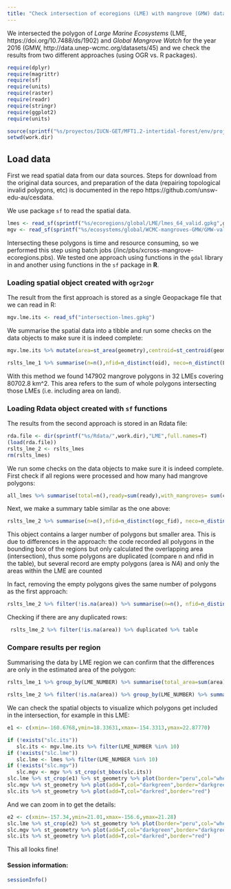 ```yaml
---
title: "Check intersection of ecoregions (LME) with mangrove (GMW) data"
---
```


We intersected the polygon of _Large Marine Ecosystems_ (LME, https://doi.org/10.7488/ds/1902) and _Global Mangrove Watch_ for the year 2016 (GMW, http://data.unep-wcmc.org/datasets/45) and we check the results from two different approaches (using OGR vs. R packages).

```r
require(dplyr)
require(magrittr)
require(sf)
require(units)
require(raster)
require(readr)
require(stringr)
require(ggplot2)
require(units)

source(sprintf("%s/proyectos/IUCN-GET/MFT1.2-intertidal-forest/env/project-env.R",Sys.getenv("HOME")))
setwd(work.dir)
```

## Load data

First we read spatial data from our data sources. Steps for download from the original data sources, and preparation of the data (repairing topological invalid polygons, etc) is documented in the repo https://github.com/unsw-edu-au/cesdata.

We use package `sf` to read the spatial data.

```r
lmes <- read_sf(sprintf("%s/ecoregions/global/LME/lmes_64_valid.gpkg",gis.data))
mgv <- read_sf(sprintf("%s/ecosystems/global/WCMC-mangroves-GMW/GMW-valid-output/GMW_2016_valid.gpkg",gis.data))
```

Intersecting these polygons is time and resource consuming, so we performed this step using batch jobs (/inc/pbs/xcross-mangrove-ecoregions.pbs). We tested one approach using functions in the `gdal` library in and another using functions in the `sf` package in **R**.

### Loading spatial object created with `ogr2ogr`

The result from the first approach is stored as a single Geopackage file that we can read in R:

```r
mgv.lme.its <- read_sf("intersection-lmes.gpkg")
```

We summarise the spatial data into a tibble and run some checks on the data objects to make sure it is indeed complete:

```r
mgv.lme.its %>% mutate(area=st_area(geometry),centroid=st_centroid(geometry)) %>% st_drop_geometry  %>% transmute(oid,LME_NUMBER,area,lon=st_coordinates(centroid)[,1],lat=st_coordinates(centroid)[,2]) -> rslts_lme_1

rslts_lme_1 %>% summarise(n=n(),nfid=n_distinct(oid), neco=n_distinct(LME_NUMBER),total_area=sum(area) %>% set_units("km^2"))
```

With this method we found 147902 mangrove polygons in 32 LMEs covering 80702.8 km^2. This area refers to the sum of whole polygons intersecting those LMEs (i.e. including area on land).


### Loading Rdata object created with `sf` functions

The results from the second approach is stored in an Rdata file:

```r
rda.file <- dir(sprintf("%s/Rdata/",work.dir),"LME",full.names=T)
(load(rda.file))
rslts_lme_2 <- rslts_lmes
rm(rslts_lmes)
```

We run some checks on the data objects to make sure it is indeed complete. First check if all regions were processed and how many had mangrove polygons:

```r
all_lmes %>% summarise(total=n(),ready=sum(ready),with_mangroves= sum(crop_rows>0),intersected_mangroves=sum(intersection_rows>0),error=sum(fallos))
```

Next, we make a summary table similar as the one above:
```r
rslts_lme_2 %>% summarise(n=n(),nfid=n_distinct(ogc_fid), neco=n_distinct(LME_NUMBER),total_area=sum(area,na.rm=T) %>% set_units("km^2"))
```
This object contains a larger number of polygons but smaller area. This is due to differences in the approach: the code recorded all polygons in the bounding box of the regions but only calculated the overlapping area (intersection), thus some polygons are duplicated (compare n and nfid in the table), but several record are empty polygons (area is _NA_) and only the areas within the LME are counted

In fact, removing the empty polygons gives the same number of polygons as the first approach:

```r
rslts_lme_2 %>% filter(!is.na(area)) %>% summarise(n=n(), nfid=n_distinct(ogc_fid), neco=n_distinct(LME_NUMBER), total_area=sum(area,na.rm=T) %>% set_units("km^2"))
```

Checking if there are any duplicated rows:

```r
 rslts_lme_2 %>% filter(!is.na(area)) %>% duplicated %>% table

```

### Compare results per region

Summarising the data by LME region we can confirm that the differences are only in the estimated area of the polygon:

```r

rslts_lme_1 %>% group_by(LME_NUMBER) %>% summarise(total_area=sum(area) %>% set_units("km^2"), n_polygons=n_distinct(oid), x=weighted.mean(lon,weight=area), y=weighted.mean(lat,weight=area))

rslts_lme_2 %>% filter(!is.na(area)) %>% group_by(LME_NUMBER) %>% summarise(total_area=sum(area) %>% set_units("km^2"), n_polygons=n_distinct(ogc_fid), x=weighted.mean(lon,weight=area), y=weighted.mean(lat,weight=area))
```

We can check the spatial objects to visualize which polygons get included in the intersection, for example in this LME:

```r

e1 <- c(xmin=-160.6768,ymin=18.33631,xmax=-154.3313,ymax=22.87770)

if (!exists("slc.its"))
   slc.its <- mgv.lme.its %>% filter(LME_NUMBER %in% 10)
if (!exists("slc.lme"))
   slc.lme <- lmes %>% filter(LME_NUMBER %in% 10)
if (!exists("slc.mgv"))
   slc.mgv <- mgv %>% st_crop(st_bbox(slc.its))
slc.lme %>% st_crop(e1) %>% st_geometry %>% plot(border="peru",col="wheat",main=slc.lme %>% pull(LME_NAME))
slc.mgv %>% st_geometry %>% plot(add=T,col="darkgreen",border="darkgreen")
slc.its %>% st_geometry %>% plot(add=T,col="darkred",border="red")
```

And we can zoom in to get the details:

```r
e2 <- c(xmin=-157.34,ymin=21.01,xmax=-156.6,ymax=21.28)
slc.lme %>% st_crop(e2) %>% st_geometry %>% plot(border="peru",col="wheat",main=slc.lme %>% pull(LME_NAME))
slc.mgv %>% st_geometry %>% plot(add=T,col="darkgreen",border="darkgreen")
slc.its %>% st_geometry %>% plot(add=T,col="darkred",border="red")

```

This all looks fine!

#### Session information:

```r
sessionInfo()

```
